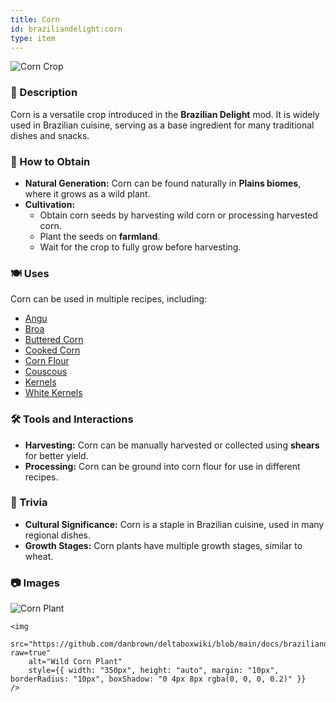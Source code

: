 ```yaml
---
title: Corn
id: braziliandelight:corn
type: item
---
```


<img src="https://github.com/danbrown/deltaboxwiki/blob/main/docs/braziliandelight/.assets/images/brazilliandelight/crops/corn_crop.png?raw=true" alt="Corn Crop"/>

### 📜 Description
Corn is a versatile crop introduced in the **Brazilian Delight** mod. It is widely used in Brazilian cuisine, serving as a base ingredient for many traditional dishes and snacks.

### 🌾 How to Obtain
- **Natural Generation:** Corn can be found naturally in **Plains biomes**, where it grows as a wild plant.
- **Cultivation:**
  - Obtain corn seeds by harvesting wild corn or processing harvested corn.
  - Plant the seeds on **farmland**.
  - Wait for the crop to fully grow before harvesting.

### 🍽️ Uses
Corn can be used in multiple recipes, including:
- [Angu](https://moddedmc.wiki/en/project/braziliandelight/docs/recipes)
- [Broa](https://moddedmc.wiki/en/project/braziliandelight/docs/recipes)
- [Buttered Corn](https://moddedmc.wiki/en/project/braziliandelight/docs/recipes)
- [Cooked Corn](https://moddedmc.wiki/en/project/braziliandelight/docs/recipes)
- [Corn Flour](https://moddedmc.wiki/en/project/braziliandelight/docs/recipes)
- [Couscous](https://moddedmc.wiki/en/project/braziliandelight/docs/recipes)
- [Kernels](https://moddedmc.wiki/en/project/braziliandelight/docs/recipes)
- [White Kernels](https://moddedmc.wiki/en/project/braziliandelight/docs/recipes)

### 🛠️ Tools and Interactions
- **Harvesting:** Corn can be manually harvested or collected using **shears** for better yield.
- **Processing:** Corn can be ground into corn flour for use in different recipes.

### 📌 Trivia
- **Cultural Significance:** Corn is a staple in Brazilian cuisine, used in many regional dishes.
- **Growth Stages:** Corn plants have multiple growth stages, similar to wheat.

### 📷 Images

<div style={{ display: "flex", flexWrap: "wrap", justifyContent: "center" }}>
    <img 
        src="https://github.com/danbrown/deltaboxwiki/blob/main/docs/braziliandelight/.assets/images/brazilliandelight/crops/nature/corn_nature.png?raw=true"
        alt="Corn Plant"
        style={{ width: "350px", height: "auto", margin: "10px", borderRadius: "10px", boxShadow: "0 4px 8px rgba(0, 0, 0, 0.2)" }} 
    />
    
    <img 
        src="https://github.com/danbrown/deltaboxwiki/blob/main/docs/braziliandelight/.assets/images/brazilliandelight/crops/nature/wild_corn_nature.png?raw=true"
        alt="Wild Corn Plant"
        style={{ width: "350px", height: "auto", margin: "10px", borderRadius: "10px", boxShadow: "0 4px 8px rgba(0, 0, 0, 0.2)" }} 
    />
</div>